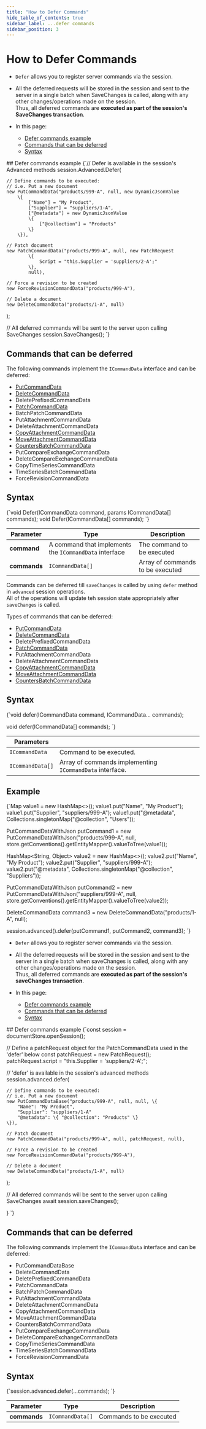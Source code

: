---
title: "How to Defer Commands"
hide_table_of_contents: true
sidebar_label: ...defer commands
sidebar_position: 3
---




# How to Defer Commands
<LanguageSwitcher supportedLanguages={supportedLanguages} />
<LanguageContent language="csharp">

<Admonition type="note" title="">

* `Defer` allows you to register server commands via the session.

* All the deferred requests will be stored in the session and sent to the server in a single batch when SaveChanges is called,
  along with any other changes/operations made on the session.  
  Thus, all deferred commands are __executed as part of the session's SaveChanges transaction__.

* In this page:   
    * [Defer commands example](../../../client-api/session/how-to/defer-operations.mdx#defer-commands-example)  
    * [Commands that can be deferred](../../../client-api/session/how-to/defer-operations.mdx#commands-that-can-be-deferred)
    * [Syntax](../../../client-api/session/how-to/defer-operations.mdx#syntax)  
</Admonition>
## Defer commands example

<TabItem value="defer_1" label="defer_1">
<CodeBlock language="csharp">
{`// Defer is available in the session's Advanced methods 
session.Advanced.Defer(
    
    // Define commands to be executed:
    // i.e. Put a new document
    new PutCommandData("products/999-A", null, new DynamicJsonValue
        \{
            ["Name"] = "My Product",
            ["Supplier"] = "suppliers/1-A",
            ["@metadata"] = new DynamicJsonValue
            \{
                ["@collection"] = "Products"
            \}
        \}),
    
    // Patch document
    new PatchCommandData("products/999-A", null, new PatchRequest
            \{
                Script = "this.Supplier = 'suppliers/2-A';"
            \},
            null),
    
    // Force a revision to be created
    new ForceRevisionCommandData("products/999-A"),
    
    // Delete a document
    new DeleteCommandData("products/1-A", null)
);

// All deferred commands will be sent to the server upon calling SaveChanges
session.SaveChanges();
`}
</CodeBlock>
</TabItem>



## Commands that can be deferred

The following commands implement the `ICommandData` interface and can be deferred:  

  - [PutCommandData](../../../glossary/put-command-data.mdx)
  - [DeleteCommandData](../../../glossary/delete-command-data.mdx)
  - DeletePrefixedCommandData
  - [PatchCommandData](../../../glossary/patch-command-data.mdx)
  - BatchPatchCommandData
  - PutAttachmentCommandData
  - DeleteAttachmentCommandData
  - [CopyAttachmentCommandData](../../../glossary/copy-attachment-command-data.mdx)
  - [MoveAttachmentCommandData](../../../glossary/move-attachment-command-data.mdx)
  - [CountersBatchCommandData](../../../glossary/counters-batch-command-data.mdx)
  - PutCompareExchangeCommandData
  - DeleteCompareExchangeCommandData
  - CopyTimeSeriesCommandData
  - TimeSeriesBatchCommandData
  - ForceRevisionCommandData


## Syntax

<TabItem value="syntax" label="syntax">
<CodeBlock language="csharp">
{`void Defer(ICommandData command, params ICommandData[] commands);
void Defer(ICommandData[] commands);
`}
</CodeBlock>
</TabItem>

| Parameter | Type | Description |
| - |-|-|
| **command** | A command that implements the `ICommandData` interface | The command to be executed |
| **commands** | `ICommandData[]` | Array of commands to be executed |




</LanguageContent>
<LanguageContent language="java">


Commands can be deferred till `saveChanges` is called by using `defer` method in `advanced` session operations.  
All of the operations will update teh session state appropriately after `saveChanges` is called.

Types of commands that can be deferred:

- [PutCommandData](../../../glossary/put-command-data.mdx)
- [DeleteCommandData](../../../glossary/delete-command-data.mdx)
- DeletePrefixedCommandData
- [PatchCommandData](../../../glossary/patch-command-data.mdx)
- PutAttachmentCommandData
- DeleteAttachmentCommandData
- [CopyAttachmentCommandData](../../../glossary/copy-attachment-command-data.mdx)
- [MoveAttachmentCommandData](../../../glossary/move-attachment-command-data.mdx)
- [CountersBatchCommandData](../../../glossary/counters-batch-command-data.mdx)

## Syntax

<TabItem value="defer_1" label="defer_1">
<CodeBlock language="java">
{`void defer(ICommandData command, ICommandData... commands);

void defer(ICommandData[] commands);
`}
</CodeBlock>
</TabItem>

| Parameters | | |
| ------------- | ------------- | ----- |
| `ICommandData` | Command to be executed. |
| `ICommandData[]` | Array of commands implementing `ICommandData` interface. |

## Example

<TabItem value="defer_2" label="defer_2">
<CodeBlock language="java">
{`Map<String, Object> value1 = new HashMap<>();
value1.put("Name", "My Product");
value1.put("Supplier", "suppliers/999-A");
value1.put("@metadata", Collections.singletonMap("@collection", "Users"));

PutCommandDataWithJson putCommand1 =
    new PutCommandDataWithJson("products/999-A",
        null,
        store.getConventions().getEntityMapper().valueToTree(value1));

HashMap<String, Object> value2 = new HashMap<>();
value2.put("Name", "My Product");
value2.put("Supplier", "suppliers/999-A");
value2.put("@metadata", Collections.singletonMap("@collection", "Suppliers"));

PutCommandDataWithJson putCommand2 =
    new PutCommandDataWithJson("suppliers/999-A",
        null,
        store.getConventions().getEntityMapper().valueToTree(value2));

DeleteCommandData command3 = new DeleteCommandData("products/1-A", null);

session.advanced().defer(putCommand1, putCommand2, command3);
`}
</CodeBlock>
</TabItem>


</LanguageContent>
<LanguageContent language="nodejs">

<Admonition type="note" title="">

* `Defer` allows you to register server commands via the session.

* All the deferred requests will be stored in the session and sent to the server in a single batch when saveChanges is called,
  along with any other changes/operations made on the session.  
  Thus, all deferred commands are __executed as part of the session's saveChanges transaction__.

* In this page:
    * [Defer commands example](../../../client-api/session/how-to/defer-operations.mdx#defer-commands-example)
    * [Commands that can be deferred](../../../client-api/session/how-to/defer-operations.mdx#commands-that-can-be-deferred)
    * [Syntax](../../../client-api/session/how-to/defer-operations.mdx#syntax)  
</Admonition>
## Defer commands example

<TabItem value="defer_1" label="defer_1">
<CodeBlock language="js">
{`const session = documentStore.openSession();

// Define a patchRequest object for the PatchCommandData used in the 'defer' below
const patchRequest = new PatchRequest();
patchRequest.script = "this.Supplier = 'suppliers/2-A';";

// 'defer' is available in the session's advanced methods 
session.advanced.defer(

    // Define commands to be executed:
    // i.e. Put a new document
    new PutCommandDataBase("products/999-A", null, null, \{
        "Name": "My Product",
        "Supplier": "suppliers/1-A"
        "@metadata": \{ "@collection": "Products" \}
    \}),
    
    // Patch document
    new PatchCommandData("products/999-A", null, patchRequest, null),

    // Force a revision to be created
    new ForceRevisionCommandData("products/999-A"),

    // Delete a document
    new DeleteCommandData("products/1-A", null)
);

// All deferred commands will be sent to the server upon calling SaveChanges
await session.saveChanges();

\}
`}
</CodeBlock>
</TabItem>



## Commands that can be deferred

The following commands implement the `ICommandData` interface and can be deferred:

- PutCommandDataBase
- DeleteCommandData
- DeletePrefixedCommandData
- PatchCommandData
- BatchPatchCommandData
- PutAttachmentCommandData
- DeleteAttachmentCommandData
- CopyAttachmentCommandData
- MoveAttachmentCommandData
- CountersBatchCommandData
- PutCompareExchangeCommandData
- DeleteCompareExchangeCommandData
- CopyTimeSeriesCommandData
- TimeSeriesBatchCommandData
- ForceRevisionCommandData
  

## Syntax

<TabItem value="syntax" label="syntax">
<CodeBlock language="js">
{`session.advanced.defer(...commands);
`}
</CodeBlock>
</TabItem>

| Parameter | Type | Description |
| - |-|-|
| **commands** | `ICommandData[]` | Commands to be executed |




</LanguageContent>

<!---
### Session
- [What is a Session and How Does it Work](../../../client-api/session/what-is-a-session-and-how-does-it-work)
- [Storing Entities](../../../client-api/session/storing-entities)
- [Saving Changes](../../../client-api/session/saving-changes)


-->